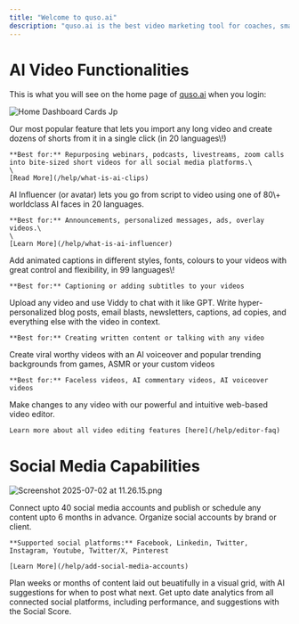 ```yaml
---
title: "Welcome to quso.ai"
description: "quso.ai is the best video marketing tool for coaches, small businesses & soloprenuers that converts long videos into shorts, publishes & manages all social platforms with one click."
---
```


# AI Video Functionalities

This is what you will see on the home page of [quso.ai](http://quso.ai) when you login:

![Home Dashboard Cards Jp](/images/home-dashboard-cards.jpg)

<AccordionGroup>
  <Accordion title="Create AI Clips" defaultOpen="false" iconType="regular">
    Our most popular feature that lets you import any long video and create dozens of shorts from it in a single click (in 20 languages\!)

    **Best for:** Repurposing webinars, podcasts, livestreams, zoom calls into bite-sized short videos for all social media platforms.\
    \
    [Read More](/help/what-is-ai-clips)
  </Accordion>
  <Accordion title="Create AI Influencer Video">
    AI Influencer (or avatar) lets you go from script to video using one of 80\+ worldclass AI faces in 20 languages.

    **Best for:** Announcements, personalized messages, ads, overlay videos.\
    \
    [Learn More](/help/what-is-ai-influencer)
  </Accordion>
  <Accordion title="Generate AI Captions">
    Add animated captions in different styles, fonts, colours to your videos with great control and flexibility, in 99 languages\!

    **Best for:** Captioning or adding subtitles to your videos
  </Accordion>
  <Accordion title="Generate Written Content from videos">
    Upload any video and use Viddy to chat with it like GPT. Write hyper-personalized blog posts, email blasts, newsletters, captions, ad copies, and everything else with the video in context.

    **Best for:** Creating written content or talking with any video
  </Accordion>
  <Accordion title="Script to AI VIdeo">
    Create viral worthy videos with an AI voiceover and popular trending backgrounds from games, ASMR or your custom videos

    **Best for:** Faceless videos, AI commentary videos, AI voiceover videos
  </Accordion>
  <Accordion title="Edit A Video">
    Make changes to any video with our powerful and intuitive web-based video editor.

    Learn more about all video editing features [here](/help/editor-faq)
  </Accordion>
</AccordionGroup>

# Social Media Capabilities

![Screenshot 2025-07-02 at 11.26.15.png](/images/Screenshot2025-07-02at11.26.15.png)

<AccordionGroup>
  <Accordion title="Create New Post" defaultOpen>
    Connect upto 40 social media accounts and publish or schedule any content upto 6 months in advance. Organize social accounts by brand or client.

    **Supported social platforms:** Facebook, Linkedin, Twitter, Instagram, Youtube, Twitter/X, Pinterest

    [Learn More](/help/add-social-media-accounts)
  </Accordion>
  <Accordion title="AI Content Planner">
    Plan weeks or months of content laid out beuatifully in a visual grid, with AI suggestions for when to post what next.
  </Accordion>
  <Accordion title="AI Analytics">
    Get upto date analytics from all connected social platforms, including performance, and suggestions with the Social Score.
  </Accordion>
</AccordionGroup>
